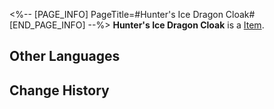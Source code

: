 <%-- [PAGE_INFO]
PageTitle=#Hunter's Ice Dragon Cloak#
[END_PAGE_INFO] --%>
{{Item Infobox
|id          = 61043
|image       = Item Hunter's Ice Dragon Cloak.png
|type        = 
|invCategory = Relics
|rarity      = 5
|effect      = 
|description = A cloak made from the fine scales of the Ice Dragon, nearly invisible under the brilliant refraction of light.
|source1     = [[Cavern of Corrosion: Storage Zone]]
}}
'''Hunter's Ice Dragon Cloak''' is a [[Item]].

==Other Languages==
{{Other Languages
|en   = Hunter's Ice Dragon Cloak
|zhs  = 雪猎的冰龙披风
|zht  = 雪獵的冰龍披風
|ja   = 狩人の氷竜マント
|ko   = 설원 사냥꾼의 얼음 드래곤 망토
|es   = Manto del dragón de hielo del cazador
|fr   = Cape de dragon des glaces de chasseur
|ru   = Охотничий плащ ледяного дракона
|th   = Hunter's Ice Dragon Cloak
|vi   = Áo Choàng Rồng Băng Của Thợ Săn
|de   = Eisdrachenumhang des Jägers
|id   = Hunter's Ice Dragon Cloak
|pt   = Capa de Dragão de Gelo do Caçador
}}

==Change History==
{{Change History|1.0}}